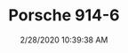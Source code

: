 ---
width: 2000
height: 1333
title: Porsche 914-6
description: A blue Porsche 914-6 at Callas Rennsport open house.
date: 2/28/2020 10:39:38 AM
cameraMake: Sony
cameraModel: ILCE-7M3
lens: ZEISS Batis 2/40 CF
settingsfStop: f/2
settingsISO: ISO 100
settingsShutter: 1/160
settingsFocalLength: 40 mm
---